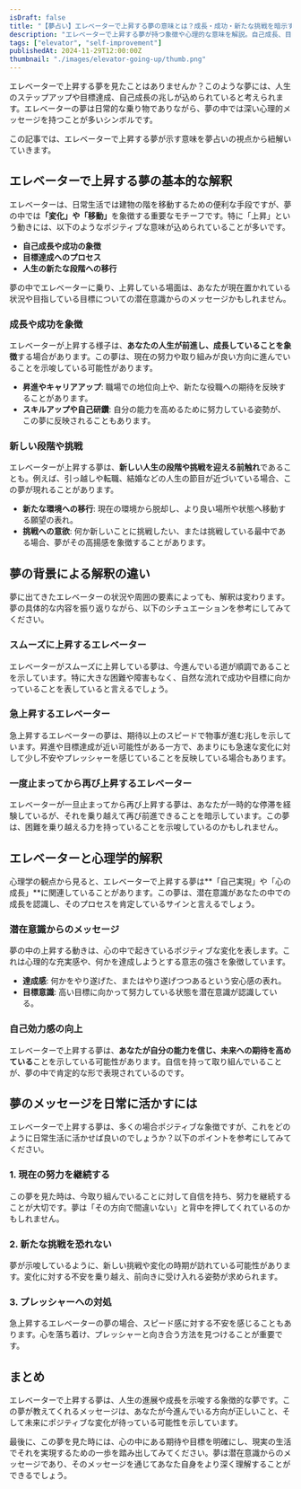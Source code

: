 ```yaml
---
isDraft: false
title: "【夢占い】エレベーターで上昇する夢の意味とは？成長・成功・新たな挑戦を暗示する心のメッセージを徹底解説"
description: "エレベーターで上昇する夢が持つ象徴や心理的な意味を解説。自己成長、目標達成、人生のステップアップなど、夢が伝えるポジティブなメッセージに迫ります。"
tags: ["elevator", "self-improvement"]
publishedAt: 2024-11-29T12:00:00Z
thumbnail: "./images/elevator-going-up/thumb.png"
---
```


エレベーターで上昇する夢を見たことはありませんか？このような夢には、人生のステップアップや目標達成、自己成長の兆しが込められていると考えられます。エレベーターの夢は日常的な乗り物でありながら、夢の中では深い心理的メッセージを持つことが多いシンボルです。

この記事では、エレベーターで上昇する夢が示す意味を夢占いの視点から紐解いていきます。

<TableOfContents />

<AdUnit />

## エレベーターで上昇する夢の基本的な解釈

エレベーターは、日常生活では建物の階を移動するための便利な手段ですが、夢の中では<strong>「変化」や「移動」</strong>を象徴する重要なモチーフです。特に「上昇」という動きには、以下のようなポジティブな意味が込められていることが多いです。

- **自己成長や成功の象徴**
- **目標達成へのプロセス**
- **人生の新たな段階への移行**

夢の中でエレベーターに乗り、上昇している場面は、あなたが現在置かれている状況や目指している目標についての潜在意識からのメッセージかもしれません。

### 成長や成功を象徴

エレベーターが上昇する様子は、<strong>あなたの人生が前進し、成長していることを象徴</strong>する場合があります。この夢は、現在の努力や取り組みが良い方向に進んでいることを示唆している可能性があります。

- **昇進やキャリアアップ**: 職場での地位向上や、新たな役職への期待を反映することがあります。
- **スキルアップや自己研鑽**: 自分の能力を高めるために努力している姿勢が、この夢に反映されることもあります。

### 新しい段階や挑戦

エレベーターが上昇する夢は、<strong>新しい人生の段階や挑戦を迎える前触れ</strong>であることも。例えば、引っ越しや転職、結婚などの人生の節目が近づいている場合、この夢が現れることがあります。

- **新たな環境への移行**: 現在の環境から脱却し、より良い場所や状態へ移動する願望の表れ。
- **挑戦への意欲**: 何か新しいことに挑戦したい、または挑戦している最中である場合、夢がその高揚感を象徴することがあります。

<AdUnit />

## 夢の背景による解釈の違い

夢に出てきたエレベーターの状況や周囲の要素によっても、解釈は変わります。夢の具体的な内容を振り返りながら、以下のシチュエーションを参考にしてみてください。

### スムーズに上昇するエレベーター

エレベーターがスムーズに上昇している夢は、今進んでいる道が順調であることを示しています。特に大きな困難や障害もなく、自然な流れで成功や目標に向かっていることを表していると言えるでしょう。

### 急上昇するエレベーター

急上昇するエレベーターの夢は、期待以上のスピードで物事が進む兆しを示しています。昇進や目標達成が近い可能性がある一方で、あまりにも急速な変化に対して少し不安やプレッシャーを感じていることを反映している場合もあります。

### 一度止まってから再び上昇するエレベーター

エレベーターが一旦止まってから再び上昇する夢は、あなたが一時的な停滞を経験しているが、それを乗り越えて再び前進できることを暗示しています。この夢は、困難を乗り越える力を持っていることを示唆しているのかもしれません。

<AdUnit />

## エレベーターと心理学的解釈

心理学の観点から見ると、エレベーターで上昇する夢は**「自己実現」や「心の成長」**に関連していることがあります。この夢は、潜在意識があなたの中での成長を認識し、そのプロセスを肯定しているサインと言えるでしょう。

### 潜在意識からのメッセージ

夢の中の上昇する動きは、心の中で起きているポジティブな変化を表します。これは心理的な充実感や、何かを達成しようとする意志の強さを象徴しています。

- **達成感**: 何かをやり遂げた、またはやり遂げつつあるという安心感の表れ。
- **目標意識**: 高い目標に向かって努力している状態を潜在意識が認識している。

### 自己効力感の向上

エレベーターで上昇する夢は、<strong>あなたが自分の能力を信じ、未来への期待を高めている</strong>ことを示している可能性があります。自信を持って取り組んでいることが、夢の中で肯定的な形で表現されているのです。

<AdUnit />

## 夢のメッセージを日常に活かすには

エレベーターで上昇する夢は、多くの場合ポジティブな象徴ですが、これをどのように日常生活に活かせば良いのでしょうか？以下のポイントを参考にしてみてください。

### 1. 現在の努力を継続する

この夢を見た時は、今取り組んでいることに対して自信を持ち、努力を継続することが大切です。夢は「その方向で間違いない」と背中を押してくれているのかもしれません。

### 2. 新たな挑戦を恐れない

夢が示唆しているように、新しい挑戦や変化の時期が訪れている可能性があります。変化に対する不安を乗り越え、前向きに受け入れる姿勢が求められます。

### 3. プレッシャーへの対処

急上昇するエレベーターの夢の場合、スピード感に対する不安を感じることもあります。心を落ち着け、プレッシャーと向き合う方法を見つけることが重要です。

<AdUnit />

## まとめ

エレベーターで上昇する夢は、人生の進展や成長を示唆する象徴的な夢です。この夢が教えてくれるメッセージは、あなたが今進んでいる方向が正しいこと、そして未来にポジティブな変化が待っている可能性を示しています。

最後に、この夢を見た時には、心の中にある期待や目標を明確にし、現実の生活でそれを実現するための一歩を踏み出してみてください。夢は潜在意識からのメッセージであり、そのメッセージを通じてあなた自身をより深く理解することができるでしょう。
